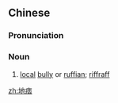 ==Chinese==
{{zh-forms}}

===Pronunciation===
{{zh-pron
|m=dìpǐ
|c=dei6 mau1
|j=di3 pi2
|cat=n
}}

===Noun===
{{zh-noun}}

# [[local]] [[bully]] or [[ruffian]]; [[riffraff]]

[[zh:地痞]]
